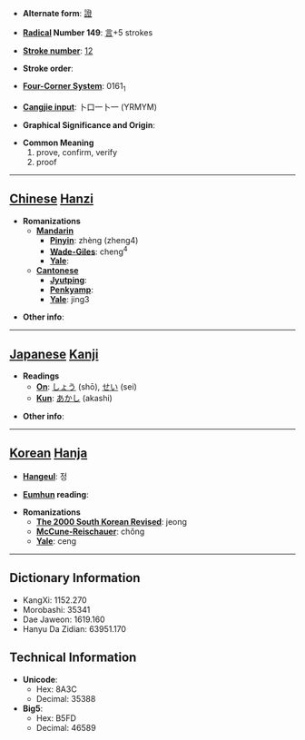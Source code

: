 * '''Alternate form''': [[證]]

* '''[[Wiktionary:Chinese radical index| Radical]] Number 149''': [[Wiktionary:Chinese radical index 言|言]]+5 strokes

* '''[[Wiktionary:Chinese total strokes index|Stroke number]]''': [[Wiktionary:Chinese total strokes index 12|12]]

* '''Stroke order''': 

* '''[[Wiktionary:Chinese four corner index|Four-Corner System]]''': 0161<sub>1</sub>

* '''[[Wiktionary:Chinese Cangjie index|Cangjie input]]''': 卜口一卜一 (YRMYM)

* '''Graphical Significance and Origin''': 

* '''Common Meaning'''
*#prove, confirm, verify
*# proof


----

== [[Chinese]] [[Hanzi]] ==

* '''Romanizations'''
** '''[[Mandarin]]'''
*** '''[[Pinyin]]''': zhèng (zheng4)
*** '''[[Wade-Giles]]''': cheng<sup>4</sup>
*** '''[[Yale]]''': 
** '''[[Cantonese]]'''
*** '''[[Jyutping]]''':
*** '''[[Penkyamp]]''': 
*** '''[[Yale]]''': jing3

* '''Other info''': 

----

== [[Japanese]] [[Kanji]] ==

* '''Readings'''
** '''[[On]]''': [[しょう]] (shō), [[せい]] (sei)
** '''[[Kun]]''': [[あかし]] (akashi)

* '''Other info''':  

----

== [[Korean]] [[Hanja]] ==

* '''[[Hangeul]]''': 정

* '''[[Eumhun]] reading''': 

* '''Romanizations'''
** '''[[The 2000 South Korean Revised Romanization|The 2000 South Korean Revised]]''': jeong
** '''[[McCune-Reischauer]]''': chŏng
** '''[[Yale]]''': ceng

----

== Dictionary Information ==

* KangXi: 1152.270
* Morobashi: 35341
* Dae Jaweon: 1619.160
* Hanyu Da Zidian: 63951.170

== Technical Information ==

* '''Unicode''':
** Hex: 8A3C
** Decimal: 35388
* '''Big5''':
** Hex: B5FD
** Decimal: 46589